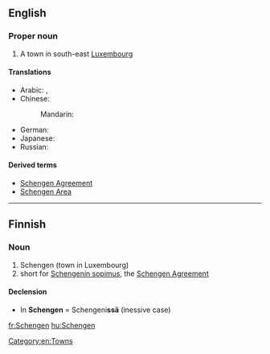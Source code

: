 ==English==
{{wikipedia}}

===Proper noun===
{{en-proper noun}}

# A town in south-east [[Luxembourg]]

====Translations====
{{trans-top|city in Luxembourg}}
* Arabic: {{t|ar|شينجن|m|tr=shiingan|sc=Arab}}, {{t|ar|شينغن|m|tr=shiinghan|sc=Arab}}
* Chinese:
*: Mandarin: {{t|zh|申根|tr=Shēngēn|sc=Hani}}
{{trans-mid}}
* German: {{t|de|Schengen|n}}
* Japanese: {{t|ja|シェンゲン|tr=Shengen|sc=Jpan}}
* Russian: {{t|ru|Шенген|m|tr=Šengén, Šéngen|sc=Cyrl}}
{{trans-bottom}}

====Derived terms====
* [[Schengen Agreement]]
* [[Schengen Area]]

[[Category:en:Towns]]


----

==Finnish==

===Noun===
{{infl|fi|noun}}

# Schengen (town in Luxembourg)
# short for [[w:fi:Schengenin sopimus|Schengenin sopimus]], the [[w:Schengen Agreement|Schengen Agreement]]

====Declension====
* In '''Schengen''' = Schengeni'''ssä''' (inessive case)
{{fi-decl-risti|Schengen|||ä|nopl=1}}

[[fr:Schengen]]
[[hu:Schengen]]